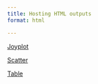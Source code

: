 ```yaml
---
title: Hosting HTML outputs
format: html

---
```


[Joyplot](/outputs/starfield-resources-joyplot.html)

[Scatter](/outputs/starfield-resources-scatter.html)

[Table](/table.html)
